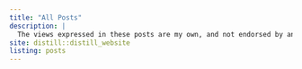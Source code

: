 ```yaml
---
title: "All Posts"
description: |
  The views expressed in these posts are my own, and not endorsed by any organizations that I am affiliated with. 
site: distill::distill_website
listing: posts
---
```


